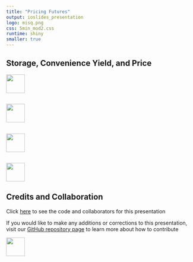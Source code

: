 ```yaml
---
title: "Pricing Futures"
output: ioslides_presentation
logo: misq.png
css: 5min_mod2.css
runtime: shiny
smaller: true
---
```


## Storage, Convenience Yield, and Price



<div class="MIfooter"><img src="mi.png" style="height:50px;"></div> 

## 



<div class="MIfooter"><img src="mi.png" style="height:50px;"></div> 


## 


<div class="MIfooter"><img src="mi.png" style="height:50px;"></div> 


##

<!-- interactive app: futures arbitrage calculator  -->

<div class="MIfooter"><img src="mi.png" style="height:50px;"></div> 

## Credits and Collaboration

Click [here](https://github.com/FinancialMarkets/5MinuteFinance/blob/master/Commodities/nat_gas_markets/nat_gas_markets.Rmd) to see the code and collaborators for this presentation

If you would like to make any additions or corrections to this presentation, visit our [GitHub repository page](https://github.com/FinancialMarkets/5MinuteFinance#how-to-contribute) to learn more about how to contribute

<div class="MIfooter"><img src="mi.png" style="height:50px;"></div> 

